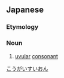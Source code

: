 ==Japanese==

===Etymology===
{{wikipedia|lang=ja}}
{{ja-kanjitab|yomi=o|こう|がい|すい|おん}}
{{rfe|lang=ja}}

===Noun===
{{ja-noun|こうがいすいおん}}

# {{lb|ja|sort=こうがいすいおん|phonetics}} [[uvular]] [[consonant]]

[[Category:ja:Sound|こうがいすいおん]]